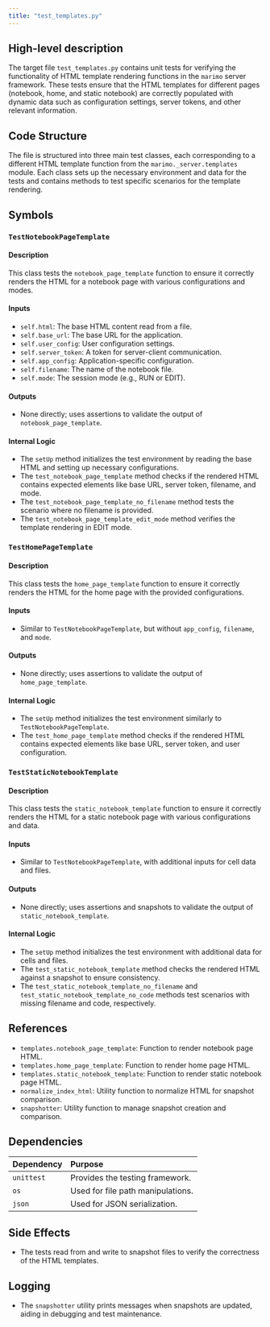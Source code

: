 ```yaml
---
title: "test_templates.py"
---
```


## High-level description

The target file `test_templates.py` contains unit tests for verifying the functionality of HTML template rendering functions in the `marimo` server framework. These tests ensure that the HTML templates for different pages (notebook, home, and static notebook) are correctly populated with dynamic data such as configuration settings, server tokens, and other relevant information.

## Code Structure

The file is structured into three main test classes, each corresponding to a different HTML template function from the `marimo._server.templates` module. Each class sets up the necessary environment and data for the tests and contains methods to test specific scenarios for the template rendering.

## Symbols

### `TestNotebookPageTemplate`
#### Description
This class tests the `notebook_page_template` function to ensure it correctly renders the HTML for a notebook page with various configurations and modes.

#### Inputs
- `self.html`: The base HTML content read from a file.
- `self.base_url`: The base URL for the application.
- `self.user_config`: User configuration settings.
- `self.server_token`: A token for server-client communication.
- `self.app_config`: Application-specific configuration.
- `self.filename`: The name of the notebook file.
- `self.mode`: The session mode (e.g., RUN or EDIT).

#### Outputs
- None directly; uses assertions to validate the output of `notebook_page_template`.

#### Internal Logic
- The `setUp` method initializes the test environment by reading the base HTML and setting up necessary configurations.
- The `test_notebook_page_template` method checks if the rendered HTML contains expected elements like base URL, server token, filename, and mode.
- The `test_notebook_page_template_no_filename` method tests the scenario where no filename is provided.
- The `test_notebook_page_template_edit_mode` method verifies the template rendering in EDIT mode.

### `TestHomePageTemplate`
#### Description
This class tests the `home_page_template` function to ensure it correctly renders the HTML for the home page with the provided configurations.

#### Inputs
- Similar to `TestNotebookPageTemplate`, but without `app_config`, `filename`, and `mode`.

#### Outputs
- None directly; uses assertions to validate the output of `home_page_template`.

#### Internal Logic
- The `setUp` method initializes the test environment similarly to `TestNotebookPageTemplate`.
- The `test_home_page_template` method checks if the rendered HTML contains expected elements like base URL, server token, and user configuration.

### `TestStaticNotebookTemplate`
#### Description
This class tests the `static_notebook_template` function to ensure it correctly renders the HTML for a static notebook page with various configurations and data.

#### Inputs
- Similar to `TestNotebookPageTemplate`, with additional inputs for cell data and files.

#### Outputs
- None directly; uses assertions and snapshots to validate the output of `static_notebook_template`.

#### Internal Logic
- The `setUp` method initializes the test environment with additional data for cells and files.
- The `test_static_notebook_template` method checks the rendered HTML against a snapshot to ensure consistency.
- The `test_static_notebook_template_no_filename` and `test_static_notebook_template_no_code` methods test scenarios with missing filename and code, respectively.

## References

- `templates.notebook_page_template`: Function to render notebook page HTML.
- `templates.home_page_template`: Function to render home page HTML.
- `templates.static_notebook_template`: Function to render static notebook page HTML.
- `normalize_index_html`: Utility function to normalize HTML for snapshot comparison.
- `snapshotter`: Utility function to manage snapshot creation and comparison.

## Dependencies

| Dependency | Purpose |
|:-----------|:--------|
| `unittest` | Provides the testing framework. |
| `os` | Used for file path manipulations. |
| `json` | Used for JSON serialization. |

## Side Effects

- The tests read from and write to snapshot files to verify the correctness of the HTML templates.

## Logging

- The `snapshotter` utility prints messages when snapshots are updated, aiding in debugging and test maintenance.